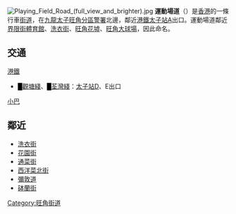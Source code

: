 [[File:Playing_Field_Road_(full_view_and_brighter).jpg|thumb]]
'''運動場道'''（{{lang-en|Playing Field Road}}）是[[香港|香港]]的一條行車[[街道|街道]]，在[[九龍|九龍]][[太子|太子]][[旺角分區警署|旺角分區警署]]北邊，鄰近[[港鐵|港鐵]][[太子站|太子站]]A出口。運動場道鄰近[[界限街體育館|界限街體育館]]、[[洗衣街|洗衣街]]、[[旺角花墟|旺角花墟]]、[[旺角大球場|旺角大球場]]，因此命名。

== 交通 ==
;[[港鐵|港鐵]]
*<font color="{{觀塘綫色彩}}">█</font>[[觀塘綫|觀塘綫]]、<font color="{{荃灣綫色彩}}">█</font>[[荃灣綫|荃灣綫]]：[[太子站|太子站]]D、E出口
;[[小巴|小巴]]

== 鄰近 ==
* [[洗衣街|洗衣街]]
* [[花園街|花園街]]
* [[通菜街|通菜街]]
* [[西洋菜街|西洋菜北街]]
* [[彌敦道|彌敦道]]
* [[砵蘭街|砵蘭街]]
{{commonscat|Playing Field Road}}

[[Category:旺角街道|Category:旺角街道]]